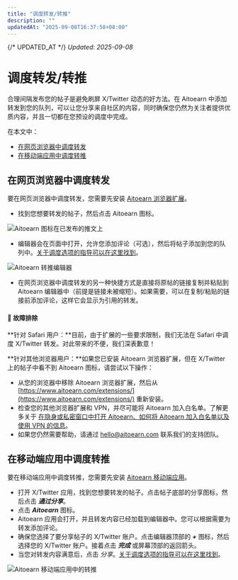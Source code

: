 ```yaml
---
title: "调度转发/转推"
description: ""
updatedAt: "2025-09-08T16:37:58+08:00"
---
```

{/* UPDATED_AT */}
_Updated: 2025-09-08_

# 调度转发/转推

合理间隔发布您的帖子是避免刷屏 X/Twitter 动态的好方法。在 Aitoearn 中添加转发到您的队列，可以让您分享来自社区的内容，同时确保您仍然为关注者提供优质内容，并且一切都在您预设的调度中完成。

在本文中：
- [在网页浏览器中调度转发](#h_01H6R788W7Z5DJAGKSZSHWXH3X)
- [在移动端应用中调度转推](#h_01H6R8JDWZNJS07A2MS2P6XCDR)

## 在网页浏览器中调度转发

要在网页浏览器中调度转发，您需要先安装 [Aitoearn 浏览器扩展](https://aitoearn.helpscoutdocs.com/article/653-aitoearn-browser-extension)。

- 找到您想要转发的帖子，然后点击 Aitoearn 图标。

![Aitoearn 图标在已发布的推文上](//d33v4339jhl8k0.cloudfront.net/docs/assets/64cb6cf86d4a3e191f237e66/images/652002c842d97d1c04591662/file-rkGI9F5DYZ.png)

- 编辑器会在页面中打开，允许您添加评论（可选），然后将帖子添加到您的队列中。[关于调度选项的指导可以在这里找到](https://aitoearn.helpscoutdocs.com/article/642-scheduling-posts#01H7Z9VSXB3C6E1KQ9Y4G6QFY0)。

![Aitoearn 转推编辑器](//d33v4339jhl8k0.cloudfront.net/docs/assets/64cb6cf86d4a3e191f237e66/images/66b656a76eb51e63b8f9e7db/file-IjTptgTByy.jpg)

- 在网页浏览器中调度转发的另一种快捷方式是直接将原帖的链接复制并粘贴到 Aitoearn 编辑器中（前提是链接未被缩短）。如果需要，可以在复制/粘贴的链接前添加评论，这样它会显示为引用的转发。

#### 📝 故障排除

**针对 Safari 用户：**目前，由于扩展的一些要求限制，我们无法在 Safari 中调度 X/Twitter 转发。对此带来的不便，我们深表歉意！

**针对其他浏览器用户：**如果您已安装 Aitoearn 浏览器扩展，但在 X/Twitter 上的帖子中看不到 Aitoearn 图标，请尝试以下操作：
- 从您的浏览器中移除 Aitoearn 浏览器扩展，然后从 [https://www.aitoearn.com/extensions/](https://www.aitoearn.com/extensions/) 重新安装。
- 检查您的其他浏览器扩展和 VPN，并尽可能将 Aitoearn 加入白名单。了解更多关于 [在隐身或私密窗口中打开 Aitoearn、如何将 Aitoearn 加入白名单以及使用 VPN 的信息](https://aitoearn.helpscoutdocs.com/article/508-opening-aitoearn-in-an-incognito-or-private-window-how-to-safelist-aitoearn-and-using-a-vpn)。
- 如果您仍然需要帮助，请通过 [hello@aitoearn.com](mailto:hello@aitoearn.com) 联系我们的支持团队。

## 在移动端应用中调度转推

要在移动端应用中调度转推，您需要先安装 [Aitoearn 移动端应用](https://aitoearn.helpscoutdocs.com/article/603-getting-started-with-aitoearns-mobile-app)。

- 打开 X/Twitter 应用，找到您想要转发的帖子。点击帖子底部的分享图标，然后点击 ***通过分享***。
- 点击 ***Aitoearn*** 图标。
- Aitoearn 应用会打开，并且转发内容已经加载到编辑器中。您可以根据需要为转发添加评论。
- 确保您选择了要分享帖子的 X/Twitter 账户。点击编辑器顶部的 ***+*** 图标，然后选择您的 X/Twitter 账户。接着点击 ***完成*** 或屏幕顶部的返回箭头。
- 当您对转发内容满意后，点击 *分享*。[关于调度选项的指导可以在这里找到](https://aitoearn.helpscoutdocs.com/article/642-scheduling-posts)。

![Aitoearn 移动端应用中的转推](//d33v4339jhl8k0.cloudfront.net/docs/assets/64cb6cf86d4a3e191f237e66/images/651499108820396325b6fd95/img-1714411-1695848718-177972413.gif)

